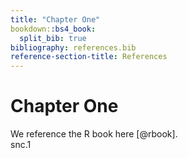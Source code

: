```yaml
---
title: "Chapter One"
bookdown::bs4_book:
  split_bib: true
bibliography: references.bib
reference-section-title: References
---
```


# Chapter One

We reference the R book here [@rbook].   
snc.1
